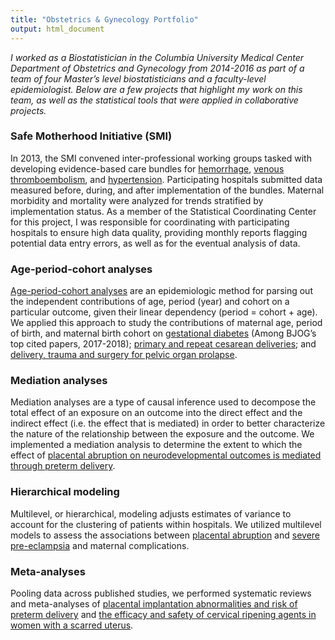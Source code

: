 ```yaml
---
title: "Obstetrics & Gynecology Portfolio"
output: html_document
---
```

<link rel="stylesheet" href="fonts/academicons.min.css"/>
<!-- Global site tag (gtag.js) - Google Analytics -->
<script async src="https://www.googletagmanager.com/gtag/js?id=UA-137654852-1"></script>
<script>
  window.dataLayer = window.dataLayer || [];
  function gtag(){dataLayer.push(arguments);}
  gtag('js', new Date());

  gtag('config', 'UA-137654852-1');
</script>

*I worked as a Biostatistician in the Columbia University Medical Center Department of Obstetrics and Gynecology from 2014-2016 as part of a team of four Master's level biostatisticians and a faculty-level epidemiologist. Below are a few projects that highlight my work on this team, as well as the statistical tools that were applied in collaborative projects.*

### Safe Motherhood Initiative (SMI)

In 2013, the SMI convened inter-professional working groups tasked with developing evidence-based care bundles for [hemorrhage](https://www.thieme-connect.com/products/ejournals/html/10.1055/s-0038-1676976), [venous thromboembolism](https://www.thieme-connect.com/products/ejournals/html/10.1055/s-0038-1668549), and [hypertension](https://www.thieme-connect.com/products/ejournals/html/10.1055/s-0038-1673632). Participating hospitals submitted data measured before, during, and after implementation of the bundles. Maternal morbidity and mortality were analyzed for trends stratified by implementation status. As a member of the Statistical Coordinating Center for this project, I was responsible for coordinating with participating hospitals to ensure high data quality, providing monthly reports flagging potential data entry errors, as well as for the eventual analysis of data.

### Age-period-cohort analyses

[Age-period-cohort analyses](https://www.mailman.columbia.edu/research/population-health-methods/age-period-cohort-analysis) are an epidemiologic method for parsing out the independent contributions of age, period (year) and cohort on a particular outcome, given their linear dependency (period = cohort + age). We applied this approach to study the contributions of maternal age, period of birth, and maternal birth cohort on [gestational diabetes](https://obgyn.onlinelibrary.wiley.com/doi/full/10.1111/1471-0528.14236) (Among BJOG's top cited papers, 2017-2018); [primary and repeat cesarean deliveries](https://www.ingentaconnect.com/content/wk/ede/2017/00000028/00000004/art00022); and [delivery, trauma and surgery for pelvic organ prolapse](https://www.sciencedirect.com/science/article/pii/S000293781600315X).  

### Mediation analyses 

Mediation analyses are a type of causal inference used to decompose the total effect of an exposure on an outcome into the direct effect and the indirect effect (i.e. the effect that is mediated) in order to better characterize the nature of the relationship between the exposure and the outcome. We implemented a mediation analysis to determine the extent to which the effect of [placental abruption on neurodevelopmental outcomes is mediated through preterm delivery](https://obgyn.onlinelibrary.wiley.com/doi/full/10.1111/1471-0528.14049).  

### Hierarchical modeling

Multilevel, or hierarchical, modeling adjusts estimates of variance to account for the clustering of patients within hospitals. We utilized multilevel models to assess the associations between [placental abruption](https://www.sciencedirect.com/science/article/pii/S0002937815011205) and [severe pre-eclampsia](https://obgyn.onlinelibrary.wiley.com/doi/full/10.1111/1471-0528.14384) and maternal complications.  

### Meta-analyses

Pooling data across published studies, we performed systematic reviews and meta-analyses of [placental implantation abnormalities and risk of preterm delivery](https://www.sciencedirect.com/science/article/pii/S0002937815005359) and [ the efficacy and safety of cervical ripening agents in women with a scarred uterus](https://www.sciencedirect.com/science/article/pii/S0002937816005299).  